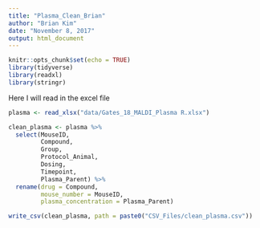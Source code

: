```yaml
---
title: "Plasma_Clean_Brian"
author: "Brian Kim"
date: "November 8, 2017"
output: html_document
---
```


```r
knitr::opts_chunk$set(echo = TRUE)
library(tidyverse)
library(readxl)
library(stringr)
```

Here I will read in the excel file
```r
plasma <- read_xlsx("data/Gates_18_MALDI_Plasma R.xlsx") 
```

```r
clean_plasma <- plasma %>%
  select(MouseID, 
         Compound, 
         Group, 
         Protocol_Animal, 
         Dosing, 
         Timepoint, 
         Plasma_Parent) %>%
  rename(drug = Compound, 
         mouse_number = MouseID, 
         plasma_concentration = Plasma_Parent)
```

```r
write_csv(clean_plasma, path = paste0("CSV_Files/clean_plasma.csv"))
```

